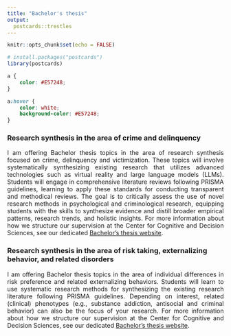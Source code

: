```yaml
---
title: "Bachelor's thesis"
output:
  postcards::trestles
---
```


```r
knitr::opts_chunk$set(echo = FALSE)

# install.packages("postcards")
library(postcards)
```

```css
a {
    color: #E57248;
}

a:hover {
    color: white;
    background-color: #E57248;
}
```

### Research synthesis in the area of crime and delinquency

<p style="text-align:justify;">I am offering Bachelor thesis topics in the area of research synthesis focused on crime, delinquency and victimization. These topics will involve systematically synthesizing existing research that utilizes advanced technologies such as virtual reality and large language models (LLMs). Students will engage in comprehensive literature reviews following PRISMA guidelines, learning to apply these standards for conducting transparent and methodical reviews. The goal is to critically assess the use of novel research methods in psychological and criminological research, equipping students with the skills to synthesize evidence and distill broader empirical patterns, research trends, and holistic insights. For more information about how we structure our supervision at the Center for Cognitive and Decision Sciences, see our dedicated [Bachelor's thesis website](https://matarui.github.io/BSc_thesis/).</p>

### Research synthesis in the area of risk taking, externalizing behavior, and related disorders

<p style="text-align:justify;">I am offering Bachelor thesis topics in the area of individual differences in risk preference and related externalizing behaviors. Students will learn to use systematic research methods for synthesizing the existing research literature following PRISMA guidelines. Depending on interest, related (clinical) phenotypes (e.g., substance addiction, antisocial and criminal behavior) can also be the focus of your research. For more information about how we structure our supervision at the Center for Cognitive and Decision Sciences, see our dedicated [Bachelor's thesis website](https://matarui.github.io/BSc_thesis/).</p>










